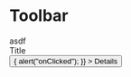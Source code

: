 
<Meta title="docs/@comet/admin/toolbar" />


# Toolbar

<Canvas>
    <Story name="Toolbar">
        <Toolbar>
            <ToolbarItem>
                <div>asdf</div>
            </ToolbarItem>
            <ToolbarItem>
                <div>Title</div>
            </ToolbarItem>
            <ToolbarBackButton />
            <ToolbarFillSpace />
            <ToolbarActions>
                <Button
                    variant={"contained"}
                    color={"primary"}
                    onClick={() => {
                        alert("onClicked");
                    }}
                >
                    <Typography>Details</Typography>
                </Button>
            </ToolbarActions>
        </Toolbar>
    </Story>
</Canvas>
